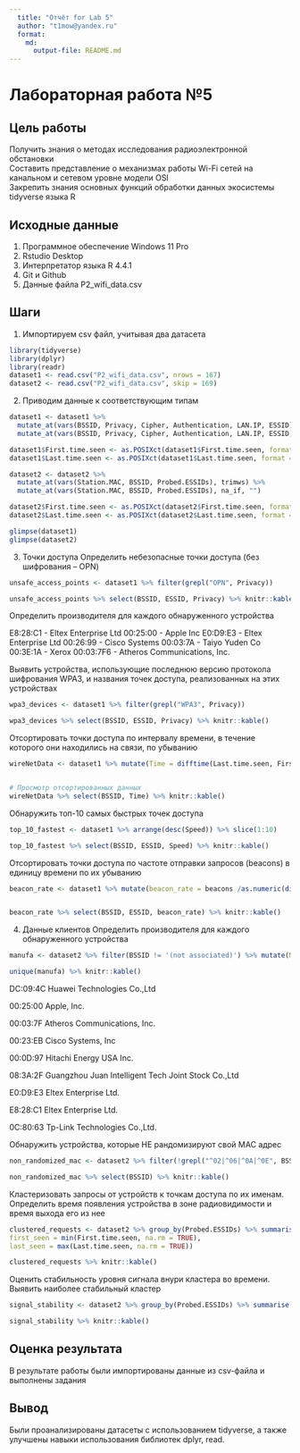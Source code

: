 ```yaml
---
  title: "Отчёт for Lab 5"
  author: "t1mow@yandex.ru"
  format: 
    md: 
      output-file: README.md
---
```


# Лабораторная работа №5

## Цель работы 

Получить знания о методах исследования радиоэлектронной обстановки    
Составить представление о механизмах работы Wi-Fi сетей на канальном и сетевом уровне модели OSI   
Закрепить знания основных функций обработки данных экосистемы tidyverse языка R

## Исходные данные

  1. Программное обеспечение Windows 11 Pro
  2. Rstudio Desktop
  3. Интерпретатор языка R 4.4.1
  4. Git и Github
  5. Данные файла P2_wifi_data.csv

## Шаги

 1. Импортируем csv файл, учитывая два датасета

```r
library(tidyverse)
library(dplyr)
library(readr)
dataset1 <- read.csv("P2_wifi_data.csv", nrows = 167)
dataset2 <- read.csv("P2_wifi_data.csv", skip = 169)
```

 2. Приводим данные к соответствующим типам

```r

dataset1 <- dataset1 %>% 
  mutate_at(vars(BSSID, Privacy, Cipher, Authentication, LAN.IP, ESSID), trimws) %>%
  mutate_at(vars(BSSID, Privacy, Cipher, Authentication, LAN.IP, ESSID), na_if, "")

dataset1$First.time.seen <- as.POSIXct(dataset1$First.time.seen, format = "%Y-%m-%d %H:%M:%S")
dataset1$Last.time.seen <- as.POSIXct(dataset1$Last.time.seen, format = "%Y-%m-%d %H:%M:%S")

dataset2 <- dataset2 %>% 
  mutate_at(vars(Station.MAC, BSSID, Probed.ESSIDs), trimws) %>%
  mutate_at(vars(Station.MAC, BSSID, Probed.ESSIDs), na_if, "")

dataset2$First.time.seen <- as.POSIXct(dataset2$First.time.seen, format = "%Y-%m-%d %H:%M:%S")
dataset2$Last.time.seen <- as.POSIXct(dataset2$Last.time.seen, format = "%Y-%m-%d %H:%M:%S")

glimpse(dataset1)
glimpse(dataset2)

```

 3. Точки доступа
  Определить небезопасные точки доступа (без шифрования – OPN)

```r
unsafe_access_points <- dataset1 %>% filter(grepl("OPN", Privacy))

unsafe_access_points %>% select(BSSID, ESSID, Privacy) %>% knitr::kable()
```

  Определить производителя для каждого обнаруженного устройства

  E8:28:C1 - Eltex Enterprise Ltd
  00:25:00 - Apple Inc
  E0:D9:E3 - Eltex Enterprise Ltd
  00:26:99 - Cisco Systems
  00:03:7A - Taiyo Yuden Co
  00:3E:1A - Xerox
  00:03:7F6 - Atheros Communications, Inc.

  Выявить устройства, использующие последнюю версию протокола шифрования WPA3, и названия точек доступа, реализованных на этих устройствах

```r
wpa3_devices <- dataset1 %>% filter(grepl("WPA3", Privacy))

wpa3_devices %>% select(BSSID, ESSID, Privacy) %>% knitr::kable()
```

  Отсортировать точки доступа по интервалу времени, в течение которого они находились на связи, по убыванию

```r
wireNetData <- dataset1 %>% mutate(Time = difftime(Last.time.seen, First.time.seen, units = "mins")) %>% arrange(desc(Time)) %>% select(BSSID, Time)


# Просмотр отсортированных данных
wireNetData %>% select(BSSID, Time) %>% knitr::kable()
```

  Обнаружить топ-10 самых быстрых точек доступа

```r
top_10_fastest <- dataset1 %>% arrange(desc(Speed)) %>% slice(1:10)

top_10_fastest %>% select(BSSID, ESSID, Speed) %>% knitr::kable()
```

  Отсортировать точки доступа по частоте отправки запросов (beacons) в единицу времени по их убыванию

```r
beacon_rate <- dataset1 %>% mutate(beacon_rate = beacons /as.numeric(difftime(Last.time.seen,First.time.seen,units="mins"))) %>%filter(!is.infinite(beacon_rate)) %>%arrange(desc(beacon_rate))


beacon_rate %>% select(BSSID, ESSID, beacon_rate) %>% knitr::kable()
```

 4. Данные клиентов
  Определить производителя для каждого обнаруженного устройства

```r
manufa <- dataset2 %>% filter(BSSID != '(not associated)') %>% mutate(Manufacturer = substr(BSSID, 1, 8)) %>% select(Manufacturer)

unique(manufa) %>% knitr::kable()
```
  DC:09:4C Huawei Technologies Co.,Ltd

  00:25:00 Apple, Inc.

  00:03:7F Atheros Communications, Inc.

  00:23:EB Cisco Systems, Inc

  00:0D:97 Hitachi Energy USA Inc.

  08:3A:2F Guangzhou Juan Intelligent Tech Joint Stock Co.,Ltd

  E0:D9:E3 Eltex Enterprise Ltd.

  E8:28:C1 Eltex Enterprise Ltd.

  0C:80:63 Tp-Link Technologies Co.,Ltd.

  Обнаружить устройства, которые НЕ рандомизируют свой MAC адрес

```r
non_randomized_mac <- dataset2 %>% filter(!grepl("^02|^06|^0A|^0E", BSSID)) %>% filter(BSSID != '(not associated)')

non_randomized_mac %>% select(BSSID) %>% knitr::kable()
```

  Кластеризовать запросы от устройств к точкам доступа по их именам. Определить время появления устройства в зоне радиовидимости и время выхода его из нее

```r
clustered_requests <- dataset2 %>% group_by(Probed.ESSIDs) %>% summarise(
first_seen = min(First.time.seen, na.rm = TRUE),
last_seen = max(Last.time.seen, na.rm = TRUE))

clustered_requests %>% knitr::kable()
```

  Оценить стабильность уровня сигнала внури кластера во времени. Выявить наиболее стабильный кластер

```r
signal_stability <- dataset2 %>% group_by(Probed.ESSIDs) %>% summarise(sd_signal = sd(Power, na.rm = TRUE)) %>% arrange(sd_signal)

signal_stability %>% knitr::kable()
```

## Оценка результата

В результате работы были импортированы данные из csv-файла и выполнены задания

## Вывод

Были проанализированы датасеты с использованием tidyverse, а также улучшены навыки использования библиотек dplyr, read.